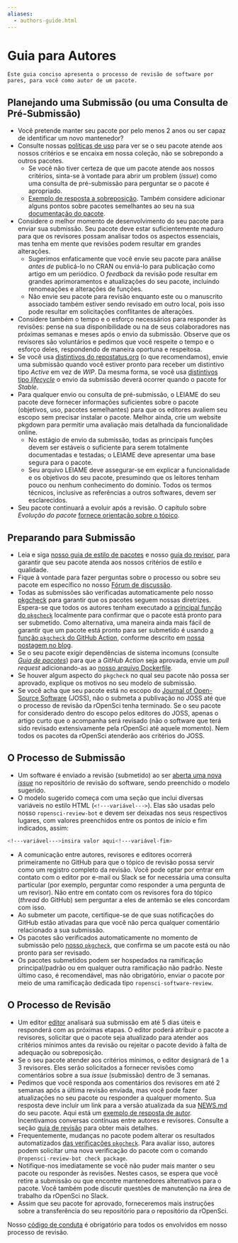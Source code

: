 ```yaml
---
aliases: 
  - authors-guide.html
---
```


# Guia para Autores {#authors-guide}

```block
Este guia conciso apresenta o processo de revisão de software por pares, para você como autor de um pacote.
```

## Planejando uma Submissão (ou uma Consulta de Pré-Submissão) {#planning-a-submission-or-a-pre-submission-enquiry}

- Você pretende manter seu pacote por pelo menos 2 anos ou ser capaz de identificar um novo mantenedor?
- Consulte nossas [políticas de uso](#policies) para ver se o seu pacote atende aos nossos critérios e se encaixa em nossa coleção, não se sobrepondo a outros pacotes.
  - Se você não tiver certeza de que um pacote atende aos nossos critérios, sinta-se à vontade para abrir um problem (_issue_) como uma consulta de pré-submissão para perguntar se o pacote é apropriado.
  - [Exemplo de resposta a sobreposição](https://github.com/ropensci/software-review/issues/199#issuecomment-375358362). Também considere adicionar alguns pontos sobre pacotes semelhantes ao seu na sua [documentação do pacote](#docs-general).
- Considere o melhor momento de desenvolvimento do seu pacote para enviar sua submissão. Seu pacote deve estar suficientemente maduro para que os revisores possam analisar todos os aspectos essenciais, mas tenha em mente que revisões podem resultar em grandes alterações.
  - Sugerimos enfaticamente que você envie seu pacote para análise *antes de* publicá-lo no CRAN ou enviá-lo para publicação como artigo em um periódico. O _feedback_ da revisão pode resultar em grandes aprimoramentos e atualizações do seu pacote, incluindo renomeações e alterações de funções.
  - Não envie seu pacote para revisão enquanto este ou o manuscrito associado também estiver sendo revisado em outro local, pois isso pode resultar em solicitações conflitantes de alterações.
- Considere também o tempo e o esforço necessários para responder às revisões: pense na sua disponibilidade ou na de seus colaboradores nas próximas semanas e meses após o envio da submissão. Observe que os revisores são voluntários e pedimos que você respeite o tempo e o esforço deles, respondendo de maneira oportuna e respeitosa.
- Se você usa [distintivos do repostatus.org](https://www.repostatus.org/) (o que recomendamos), envie uma submissão quando você estiver pronto para receber um distintivo tipo _Active_ em vez de _WIP_. Da mesma forma, se você usa [distintivos tipo _lifecycle_](https://www.tidyverse.org/lifecycle/) o envio da submissão deverá ocorrer quando o pacote for _Stable_.
- Para qualquer envio ou consulta de pré-submissão, o LEIAME do seu pacote deve fornecer informações suficientes sobre o pacote (objetivos, uso, pacotes semelhantes) para que os editores avaliem seu escopo sem precisar instalar o pacote. Melhor ainda, crie um website pkgdown para permitir uma avaliação mais detalhada da funcionalidade online.
  - No estágio de envio da submissão, todas as principais funções devem ser estáveis o suficiente para serem totalmente documentadas e testadas; o LEIAME deve apresentar uma base segura para o pacote.
  - Seu arquivo LEIAME deve assegurar-se em explicar a funcionalidade e os objetivos do seu pacote, presumindo que os leitores tenham pouco ou nenhum conhecimento do domínio. Todos os termos técnicos, inclusive as referências a outros softwares, devem ser esclarecidos.
- Seu pacote continuará a evoluir após a revisão. O capítulo sobre *Evolução do pacote* [fornece orientação sobre o tópico](#evolution).

## Preparando para Submissão {#preparing-for-submission}

- Leia e siga [nosso guia de estilo de pacotes](#building) e nosso [guia do revisor](#preparereview), para garantir que seu pacote atenda aos nossos critérios de estilo e qualidade.
- Fique à vontade para fazer perguntas sobre o processo ou sobre seu pacote em específico no nosso [Fórum de discussão](https://discuss.ropensci.org).
- Todas as submissões são verificadas automaticamente pelo nosso [pkgcheck](https://docs.ropensci.org/pkgcheck/) para garantir que os pacotes seguem nossas diretrizes. Espera-se que todos os autores tenham executado a [principal função do `pkgcheck`](https://docs.ropensci.org/pkgcheck/reference/pkgcheck.html) localmente para confirmar que o pacote está pronto para ser submetido. Como alternativa, uma maneira ainda mais fácil de garantir que um pacote está pronto para ser submetido é usando [a função `pkgcheck` do GitHub Action](https://github.com/ropensci-review-tools/pkgcheck-action), conforme descrito em [nossa postagem no blog](https://ropensci.org/blog/2022/02/01/pkgcheck-action/).
- Se o seu pacote exigir dependências de sistema incomuns (consulte [*Guia de pacotes*](#pkgdependencies)) para que a _GitHub Action_ seja aprovada, envie um _pull request_ adicionando-as ao [nosso arquivo Dockerfile](https://github.com/ropensci-review-tools/pkgcheck/blob/main/Dockerfile).
- Se houver algum aspecto do `pkgcheck` no qual seu pacote não possa ser aprovado, explique os motivos no seu modelo de submissão.
- Se você acha que seu pacote está no escopo do
  [Journal of Open-Source Software](https://joss.theoj.org/) (JOSS), não o submeta a publivação no JOSS até que o processo de revisão da rOpenSci tenha terminado. Se o seu pacote for considerado dentro do escopo pelos editores do JOSS, apenas o artigo curto que o acompanha será revisado (não o software que terá sido revisado extensivamente pela rOpenSci até aquele momento). Nem todos os pacotes da rOpenSci atenderão aos critérios do JOSS.

## O Processo de Submissão {#the-submission-process}

- Um software é enviado a revisão (submetido) ao ser  [aberta uma nova _issue_](https://github.com/ropensci/software-review/issues/new/choose) no repositório de revisão do software, sendo preenchido o modelo sugerido.
- O modelo sugerido começa com uma seção que inclui diversas variáveis no estilo HTML (`<!---variável--->`). Elas são usadas pelo nosso `ropensci-review-bot` e devem ser deixadas nos seus respectivos lugares, com valores preenchidos entre os pontos de início e fim indicados, assim:

```bash
<!---variável--->insira valor aqui<!---variável-fim>
```

- A comunicação entre autores, revisores e editores ocorrerá primeiramente no GitHub para que o tópico de revisão possa servir como um registro completo da revisão. Você pode optar por entrar em contato com o editor por e-mail ou Slack se for necessária uma consulta particular (por exemplo, perguntar como responder a uma pergunta de um revisor). Não entre em contato com os revisores fora do tópico (_thread_ do GitHub) sem perguntar a eles de antemão se eles concordam com isso.
- Ao submeter um pacote, certifique-se de que suas notificações do GitHub estão ativadas para que você não perca qualquer comentário relacionado a sua submissão.
- Os pacotes são verificados automaticamente no momento de submissão pelo [nosso `pkgcheck`](https://docs.ropensci.org/pkgcheck), que confirma se um pacote está ou não pronto para ser revisado.
- Os pacotes submetidos podem ser hospedados na ramificação principal/padrão ou em qualquer outra ramificação não padrão. Neste último caso, é recomendável, mas não obrigatório, enviar o pacote por meio de uma ramificação dedicada tipo `ropensci-software-review`.

## O Processo de Revisão {#the-review-process}

- Um editor [editor](#editors) analisará sua submissão em até 5 dias úteis e responderá com as próximas etapas. O editor poderá atribuir o pacote a revisores, solicitar que o pacote seja atualizado para atender aos critérios mínimos antes da revisão ou rejeitar o pacote devido à falta de adequação ou sobreposição.
- Se o seu pacote atender aos critérios mínimos, o editor designará de 1 a 3 revisores. Eles serão solicitados a fornecer revisões como comentários sobre a sua _issue_ (submissão) dentro de 3 semanas.
- Pedimos que você responda aos comentários dos revisores em até 2 semanas após a última revisão enviada, mas você pode fazer atualizações no seu pacote ou responder a qualquer momento. Sua resposta deve incluir um link para a versão atualizada da sua [NEWS.md](#news) do seu pacote. Aqui está um [exemplo de resposta de autor](https://github.com/ropensci/software-review/issues/160#issuecomment-355043656).  Incentivamos conversas contínuas entre autores e revisores. Consulte a seção [guia de revisão](#reviewerguide) para obter mais detalhes.
- Frequentemente, mudanças no pacote podem alterar os resultados automatizados [das verificações `pkgcheck`](https://docs.ropensci.org/pkgcheck). Para avaliar isso, autores podem solicitar uma nova verificação do pacote com o comando `@ropensci-review-bot check package`.
- Notifique-nos imediatamente se você não puder mais manter o seu pacote ou responder às revisões. Nestes casos, se espera que você retire a submissão ou que encontre mantenedores alternativos para o pacote. Você também pode discutir questões de manutenção na área de trabalho da rOpenSci no Slack.
- Assim que seu pacote for aprovado, forneceremos mais instruções sobre a transferência do seu repositório para o repositório da rOpenSci.

Nosso [código de conduta](#code-of-conduct) é obrigatório para todos os envolvidos em nosso processo de revisão.


